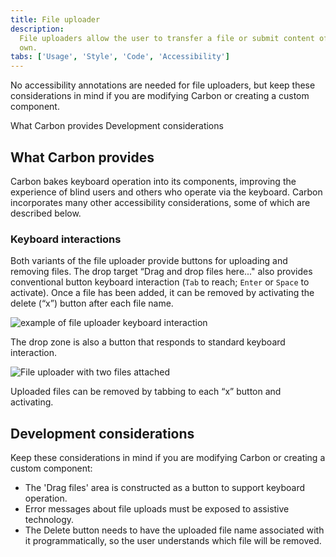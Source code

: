 ```yaml
---
title: File uploader
description:
  File uploaders allow the user to transfer a file or submit content of their
  own.
tabs: ['Usage', 'Style', 'Code', 'Accessibility']
---
```


<PageDescription>

No accessibility annotations are needed for file uploaders, but keep these
considerations in mind if you are modifying Carbon or creating a custom
component.

</PageDescription>

<AnchorLinks>
  <AnchorLink>What Carbon provides</AnchorLink>
  <AnchorLink>Development considerations</AnchorLink>
</AnchorLinks>

## What Carbon provides

Carbon bakes keyboard operation into its components, improving the experience of
blind users and others who operate via the keyboard. Carbon incorporates many
other accessibility considerations, some of which are described below.

### Keyboard interactions

Both variants of the file uploader provide buttons for uploading and removing
files. The drop target “Drag and drop files here..." also provides conventional
button keyboard interaction (`Tab` to reach; `Enter` or `Space` to activate).
Once a file has been added, it can be removed by activating the delete (“x”)
button after each file name.

<Row>
<Column colLg={8}>

![example of file uploader keyboard interaction](images/file-uploader-accessibility-1.png)

<Caption>
  The drop zone is also a button that responds to standard keyboard interaction.
</Caption>

</Column>
</Row>

<Row>
<Column colLg={8}>

![File uploader with two files attached](images/file-uploader-accessibility-2.png)

<Caption>
  Uploaded files can be removed by tabbing to each “x” button and activating.
</Caption>

</Column>
</Row>

## Development considerations

Keep these considerations in mind if you are modifying Carbon or creating a
custom component:

- The 'Drag files' area is constructed as a button to support keyboard
  operation.
- Error messages about file uploads must be exposed to assistive technology.
- The Delete button needs to have the uploaded file name associated with it
  programmatically, so the user understands which file will be removed.
